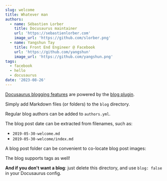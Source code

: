 ```yaml
---
slug: welcome
title: Whatever man
authors:
  - name: Sébastien Lorber
    title: Docusaurus maintainer
    url: 'https://sebastienlorber.com'
    image_url: 'https://github.com/slorber.png'
  - name: Yangshun Tay
    title: Front End Engineer @ Facebook
    url: 'https://github.com/yangshun'
    image_url: 'https://github.com/yangshun.png'
tags:
  - facebook
  - hello
  - docusaurus
date: '2023-08-26'
---
```


[Docusaurus blogging features](https://docusaurus.io/docs/blog "") are powered by the [blog plugin](https://docusaurus.io/docs/api/plugins/@docusaurus/plugin-content-blog "").

Simply add Markdown files (or folders) to the `blog` directory.

Regular blog authors can be added to `authors.yml`.

The blog post date can be extracted from filenames, such as:

* `2019-05-30-welcome.md`
* `2019-05-30-welcome/index.md`

A blog post folder can be convenient to co-locate blog post images:



The blog supports tags as well!

**And if you don't want a blog**: just delete this directory, and use `blog: false` in your Docusaurus config.
